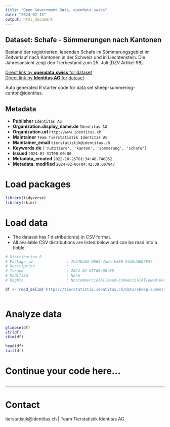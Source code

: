 ```yaml
---
title: "Open Government Data, opendata.swiss"
date: "2024-02-13"
output: html_document
---
```


## Dataset: Schafe - Sömmerungen nach Kantonen

Bestand der registrierten, lebenden Schafe im Sömmerungsgebiet im Zeitverlauf nach Kantonen in der Schweiz und in Liechtenstein. Die Jahresansicht zeigt den Tierbestand zum 25. Juli (DZV Artikel 98).

[Direct link by **opendata.swiss** for dataset](https://opendata.swiss/de/dataset/schafe-sommerungen-nach-kantonen)<br>
[Direct link by **Identitas AG** for dataset](https://tierstatistik.identitas.ch/)

Auto generated R starter code for data set sheep-summering-canton@identitas.

## Metadata

- **Publisher** `Identitas AG`
- **Organization.display_name.de** `Identitas AG`
- **Organization.url** `http://www.identitas.ch`
- **Maintainer** `Team Tierstatistik Identitas AG`
- **Maintainer_email** `tierstatistik@identitas.ch`
- **Keywords.de** `['nutztiere', 'kanton', 'sommerung', 'schafe']`
- **Issued** `2024-01-31T00:00:00`
- **Metadata_created** `2022-10-25T01:34:48.740852`
- **Metadata_modified** `2024-02-06T04:42:39.007947`


# Load packages

```r

library(tidyverse)
library(skimr)

```

# Load data

-   The dataset has 1 distribution(s) in CSV format.
-   All available CSV distributions are listed below and can be read into a tibble.

```r

# Distribution 0
# Package_id               : 7e240a65-0864-4ade-b480-54d9dd807857
# Description              : 
# Issued                   : 2024-02-05T00:00:00
# Modified                 : None
# Rights                   : NonCommercialAllowed-CommercialAllowed-ReferenceRequired

df <- read_delim('https://tierstatistik.identitas.ch/data/sheep-summering-canton.csv')



```

# Analyze data

```r

glimpse(df)
str(df)
skim(df)

head(df)
tail(df)

```

# Continue your code here...

```r

```

------------------------------------------------------------------------

# Contact

tierstatistik@identitas.ch | Team Tierstatistik Identitas AG
